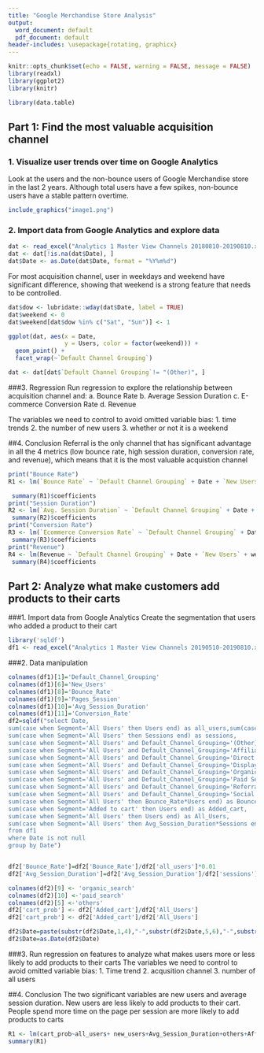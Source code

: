 ```yaml
---
title: "Google Merchandise Store Analysis"
output:
  word_document: default
  pdf_document: default
header-includes: \usepackage{rotating, graphicx}
---
```


```r
knitr::opts_chunk$set(echo = FALSE, warning = FALSE, message = FALSE)
library(readxl)
library(ggplot2)
library(knitr)

library(data.table)
```

## Part 1: Find the most valuable acquisition channel 

### 1. Visualize user trends over time on Google Analytics
Look at the users and the non-bounce users of Google Merchandise store in the last 2 years.
Although total users have a few spikes, non-bounce users have a stable pattern overtime.

```r
include_graphics("image1.png")
```




### 2. Import data from Google Analytics and explore data


```r
dat <- read_excel("Analytics 1 Master View Channels 20180810-20190810.xlsx", sheet = "Dataset1")
dat <- dat[!is.na(dat$Date), ]
dat$Date <- as.Date(dat$Date, format = "%Y%m%d")

```


For most acquisition channel, user in weekdays and weekend have significant difference, showing that weekend is a strong feature that needs to be controlled.

```r
dat$dow <- lubridate::wday(dat$Date, label = TRUE)
dat$weekend <- 0
dat$weekend[dat$dow %in% c("Sat", "Sun")] <- 1

ggplot(dat, aes(x = Date,
                y = Users, color = factor(weekend))) +
  geom_point() +
  facet_wrap(~`Default Channel Grouping`)

dat <- dat[dat$`Default Channel Grouping`!= "(Other)", ]
```






###3. Regression
Run regression to explore the relationship between acquisition channel and:
a. Bounce Rate 
b. Average Session Duration 
c. E-commerce Conversion Rate 
d. Revenue

The variables we need to control to avoid omitted variable bias:
1. time trends
2. the number of new users
3. whether or not it is a weekend

##4. Conclusion 
Referral is the only channel that has significant advantage in all the 4 metrics (low bounce rate, high session duration, conversion rate, and revenue), which means that it is the most valuable acquistion channel 
```r
print("Bounce Rate")
R1 <- lm(`Bounce Rate` ~ `Default Channel Grouping` + Date + `New Users` + weekend, data = dat,method = 'binomial')

 summary(R1)$coefficients
print("Session Duration")
R2 <- lm(`Avg. Session Duration` ~ `Default Channel Grouping` + Date + `New Users` + weekend, data = dat)
 summary(R2)$coefficients
print("Conversion Rate")
R3 <- lm(`Ecommerce Conversion Rate` ~ `Default Channel Grouping` + Date + `New Users` + weekend, data = dat,,method = 'binomial')
 summary(R3)$coefficients
print("Revenue")
R4 <- lm(Revenue ~ `Default Channel Grouping` + Date + `New Users` + weekend, data = dat)
 summary(R4)$coefficients

```

## Part 2: Analyze what make customers add products to their carts

###1. Import data from Google Analytics
Create the segmentation that users who added a product to their cart


```r
library('sqldf')
df1 <- read_excel("Analytics 1 Master View Channels 20190510-20190810.xlsx", sheet = "Dataset1")
```
###2. Data manipulation
```r
colnames(df1)[1]='Default_Channel_Grouping'
colnames(df1)[6]='New_Users'
colnames(df1)[8]='Bounce_Rate'
colnames(df1)[9]='Pages_Session'
colnames(df1)[10]='Avg_Session_Duration'
colnames(df1)[11]='Conversion_Rate'
df2=sqldf("select Date,
sum(case when Segment='All Users' then Users end) as all_users,sum(case when segment='All Users' then New_Users end) as new_users,
sum(case when Segment='All Users' then Sessions end) as sessions,
sum(case when Segment='All Users' and Default_Channel_Grouping='(Other)' then Users end) as '(Others)',
sum(case when Segment='All Users' and Default_Channel_Grouping='Affiliates' then Users end) as 'Affiliates',
sum(case when Segment='All Users' and Default_Channel_Grouping='Direct' then Users end) as 'Direct',
sum(case when Segment='All Users' and Default_Channel_Grouping='Display' then Users end) as 'Display',
sum(case when Segment='All Users' and Default_Channel_Grouping='Organic Search' then Users end) as 'Organic Search',
sum(case when Segment='All Users' and Default_Channel_Grouping='Paid Search' then Users end) as 'Paid Search',
sum(case when Segment='All Users' and Default_Channel_Grouping='Referral' then Users end) as 'Referral',
sum(case when Segment='All Users' and Default_Channel_Grouping='Social' then Users end) as 'Social',
sum(case when Segment='All Users' then Bounce_Rate*Users end) as Bounce_Rate,
sum(case when Segment='Added to cart' then Users end) as Added_cart,
sum(case when Segment='All Users' then Users end) as All_Users,
sum(case when Segment='All Users' then Avg_Session_Duration*Sessions end) as Avg_Session_Duration
from df1
where Date is not null
group by Date")


df2['Bounce_Rate']=df2['Bounce_Rate']/df2['all_users']*0.01
df2['Avg_Session_Duration']=df2['Avg_Session_Duration']/df2['sessions']

colnames(df2)[9] <- 'organic_search'
colnames(df2)[10] <-'paid_search'
colnames(df2)[5] <-'others'
df2['cart_prob'] <- df2['Added_cart']/df2['All_Users']
df2['cart_prob'] <- df2['Added_cart']/df2['All_Users']

df2$Date=paste(substr(df2$Date,1,4),"-",substr(df2$Date,5,6),"-",substr(df2$Date,7,8),sep="")
df2$Date=as.Date(df2$Date)
```

###3. Run regression on features to analyze  what makes users more or less likely to add products to their carts
The variables we need to control to avoid omitted variable bias:
1. Time trend
2. acqusition channel
3. number of all users

##4. Conclusion
The two significant variables are new users and average session duration. New users are less likely to add products to their cart. People spend more time on the page per session are more likely to add products to carts

```r
R1 <- lm(cart_prob~all_users+ new_users+Avg_Session_Duration+others+Affiliates+Direct+Display+organic_search+paid_search+Referral+Social+Date,data=df2)
summary(R1)

```



